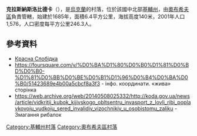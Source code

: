 {{coord|50|1|3|N|30|35|10|E|scale:30000|display=title}}

'''克拉斯納斯洛比德卡'''（{{lang-uk|Красна Слобідка}}），是[[烏克蘭|烏克蘭]]的村落，位於該國中北部[[基輔州|基輔州]]，由[[奧布希夫區|奧布希夫區]]負責管轄，始建於1685年，面積6.4平方公里，海拔高度140米，2001年人口1,576，人口密度每平方公里246.3人。

==參考資料==
* [http://gska2.rada.gov.ua/pls/z7502/A005?rdat1=12.01.2009&rf7571=16204 Красна Слобідка]{{dead link|date=2017年11月 |bot=InternetArchiveBot |fix-attempted=yes }}
* https://foursquare.com/v/%D0%BA%D1%80%D0%B0%D1%81%D0%BD%D0%B0-%D1%81%D0%BB%D0%BE%D0%B1%D1%96%D0%B4%D0%BA%D0%B0/51423689e4b00a5cbcf8a3f3 - інфо. координати. «жива» сторінка
* https://web.archive.org/web/20140508025332/http://koda.gov.ua/news/article/vidkritij_kubok_kijivskogo_obltsentru_invasport_z_lovli_ribi_poplavkovoju_vudkoju_sered_invalidiv_vizochnikiv_u_osobistomu_zaliku - Змагання рибалок

{{DEFAULTSORT:Красна Слобідка}}
[[Category:基輔州村落|Category:基輔州村落]]
[[Category:奧布希夫區村落|Category:奧布希夫區村落]]


{{Kiev-geo-stub}}